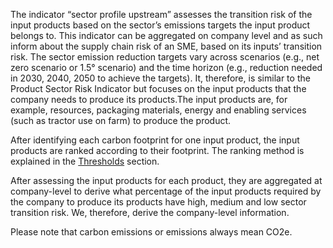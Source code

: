The indicator "sector profile upstream" assesses the transition risk of the
input products based on the sector's emissions targets the input product belongs
to. This indicator can be aggregated on company level and as such inform about
the supply chain risk of an SME, based on its inputs' transition risk. The
sector emission reduction targets vary across scenarios (e.g., net zero scenario
or 1.5° scenario) and the time horizon (e.g., reduction needed in 2030, 2040,
2050 to achieve the targets). It, therefore, is similar to the Product Sector
Risk Indicator but focuses on the input products that the company needs to
produce its products.The input products are, for example, resources, packaging
materials, energy and enabling services (such as tractor use on farm) to produce
the product.

After identifying each carbon footprint for one input product, the input
products are ranked according to their footprint. The ranking method is explained in the 
[Thresholds](https://2degreesinvesting.github.io/tiltIndicator/articles/tiltIndicator.html#thresholds) section.

After assessing the input products for each product, they are aggregated at
company-level to derive what percentage of the input products required by the
company to produce its products have high, medium and low sector transition
risk. We, therefore, derive the company-level information.

Please note that carbon emissions or emissions always mean CO2e.
